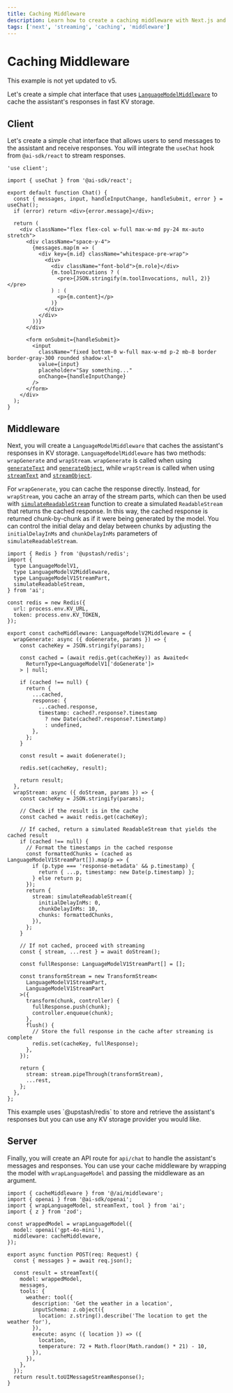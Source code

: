 ---
title: Caching Middleware
description: Learn how to create a caching middleware with Next.js and KV.
tags: ['next', 'streaming', 'caching', 'middleware']
---

# Caching Middleware

<Note type="warning">This example is not yet updated to v5.</Note>

Let's create a simple chat interface that uses [`LanguageModelMiddleware`](/docs/ai-sdk-core/middleware) to cache the assistant's responses in fast KV storage.

## Client

Let's create a simple chat interface that allows users to send messages to the assistant and receive responses. You will integrate the `useChat` hook from `@ai-sdk/react` to stream responses.

```tsx filename='app/page.tsx'
'use client';

import { useChat } from '@ai-sdk/react';

export default function Chat() {
  const { messages, input, handleInputChange, handleSubmit, error } = useChat();
  if (error) return <div>{error.message}</div>;

  return (
    <div className="flex flex-col w-full max-w-md py-24 mx-auto stretch">
      <div className="space-y-4">
        {messages.map(m => (
          <div key={m.id} className="whitespace-pre-wrap">
            <div>
              <div className="font-bold">{m.role}</div>
              {m.toolInvocations ? (
                <pre>{JSON.stringify(m.toolInvocations, null, 2)}</pre>
              ) : (
                <p>{m.content}</p>
              )}
            </div>
          </div>
        ))}
      </div>

      <form onSubmit={handleSubmit}>
        <input
          className="fixed bottom-0 w-full max-w-md p-2 mb-8 border border-gray-300 rounded shadow-xl"
          value={input}
          placeholder="Say something..."
          onChange={handleInputChange}
        />
      </form>
    </div>
  );
}
```

## Middleware

Next, you will create a `LanguageModelMiddleware` that caches the assistant's responses in KV storage.
`LanguageModelMiddleware` has two methods: `wrapGenerate` and `wrapStream`.
`wrapGenerate` is called when using [`generateText`](/docs/reference/ai-sdk-core/generate-text) and [`generateObject`](/docs/reference/ai-sdk-core/generate-object), while `wrapStream` is called when using [`streamText`](/docs/reference/ai-sdk-core/stream-text) and [`streamObject`](/docs/reference/ai-sdk-core/stream-object).

For `wrapGenerate`, you can cache the response directly.
Instead, for `wrapStream`, you cache an array of the stream parts, which can then be used with [`simulateReadableStream`](/docs/reference/ai-sdk-core/simulate-readable-stream) function to create a simulated `ReadableStream` that returns the cached response.
In this way, the cached response is returned chunk-by-chunk as if it were being generated by the model.
You can control the initial delay and delay between chunks by adjusting the `initialDelayInMs` and `chunkDelayInMs` parameters of `simulateReadableStream`.

```tsx filename='ai/middleware.ts'
import { Redis } from '@upstash/redis';
import {
  type LanguageModelV1,
  type LanguageModelV2Middleware,
  type LanguageModelV1StreamPart,
  simulateReadableStream,
} from 'ai';

const redis = new Redis({
  url: process.env.KV_URL,
  token: process.env.KV_TOKEN,
});

export const cacheMiddleware: LanguageModelV2Middleware = {
  wrapGenerate: async ({ doGenerate, params }) => {
    const cacheKey = JSON.stringify(params);

    const cached = (await redis.get(cacheKey)) as Awaited<
      ReturnType<LanguageModelV1['doGenerate']>
    > | null;

    if (cached !== null) {
      return {
        ...cached,
        response: {
          ...cached.response,
          timestamp: cached?.response?.timestamp
            ? new Date(cached?.response?.timestamp)
            : undefined,
        },
      };
    }

    const result = await doGenerate();

    redis.set(cacheKey, result);

    return result;
  },
  wrapStream: async ({ doStream, params }) => {
    const cacheKey = JSON.stringify(params);

    // Check if the result is in the cache
    const cached = await redis.get(cacheKey);

    // If cached, return a simulated ReadableStream that yields the cached result
    if (cached !== null) {
      // Format the timestamps in the cached response
      const formattedChunks = (cached as LanguageModelV1StreamPart[]).map(p => {
        if (p.type === 'response-metadata' && p.timestamp) {
          return { ...p, timestamp: new Date(p.timestamp) };
        } else return p;
      });
      return {
        stream: simulateReadableStream({
          initialDelayInMs: 0,
          chunkDelayInMs: 10,
          chunks: formattedChunks,
        }),
      };
    }

    // If not cached, proceed with streaming
    const { stream, ...rest } = await doStream();

    const fullResponse: LanguageModelV1StreamPart[] = [];

    const transformStream = new TransformStream<
      LanguageModelV1StreamPart,
      LanguageModelV1StreamPart
    >({
      transform(chunk, controller) {
        fullResponse.push(chunk);
        controller.enqueue(chunk);
      },
      flush() {
        // Store the full response in the cache after streaming is complete
        redis.set(cacheKey, fullResponse);
      },
    });

    return {
      stream: stream.pipeThrough(transformStream),
      ...rest,
    };
  },
};
```

<Note>
  This example uses `@upstash/redis` to store and retrieve the assistant's
  responses but you can use any KV storage provider you would like.
</Note>

## Server

Finally, you will create an API route for `api/chat` to handle the assistant's messages and responses. You can use your cache middleware by wrapping the model with `wrapLanguageModel` and passing the middleware as an argument.

```tsx filename='app/api/chat/route.ts'
import { cacheMiddleware } from '@/ai/middleware';
import { openai } from '@ai-sdk/openai';
import { wrapLanguageModel, streamText, tool } from 'ai';
import { z } from 'zod';

const wrappedModel = wrapLanguageModel({
  model: openai('gpt-4o-mini'),
  middleware: cacheMiddleware,
});

export async function POST(req: Request) {
  const { messages } = await req.json();

  const result = streamText({
    model: wrappedModel,
    messages,
    tools: {
      weather: tool({
        description: 'Get the weather in a location',
        inputSchema: z.object({
          location: z.string().describe('The location to get the weather for'),
        }),
        execute: async ({ location }) => ({
          location,
          temperature: 72 + Math.floor(Math.random() * 21) - 10,
        }),
      }),
    },
  });
  return result.toUIMessageStreamResponse();
}
```
